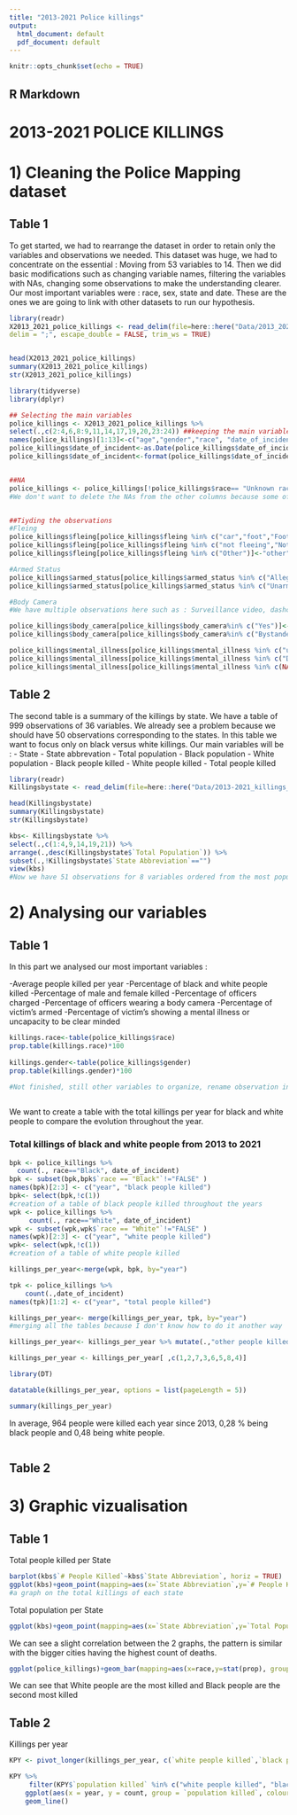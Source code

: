 ```yaml
---
title: "2013-2021 Police killings"
output:
  html_document: default
  pdf_document: default
---
```


```r
knitr::opts_chunk$set(echo = TRUE)
```

## R Markdown

# 2013-2021 POLICE KILLINGS

# 1) Cleaning the Police Mapping dataset 
## Table 1

To get started, we had to rearrange the dataset in order to retain only the variables and observations we needed. This dataset was huge, we had to concentrate on the essential : Moving from 53 variables to 14. Then we did basic modifications such as changing variable names, filtering the variables with NAs, changing some observations to make the understanding clearer. 
Our most important variables were : race, sex, state and date. These are the ones we are going to link with other datasets to run our hypothesis. 

```r


library(readr)
X2013_2021_police_killings <- read_delim(file=here::here("Data/2013_2021_police_killings.csv"), 
delim = ";", escape_double = FALSE, trim_ws = TRUE)


head(X2013_2021_police_killings)
summary(X2013_2021_police_killings)
str(X2013_2021_police_killings)

library(tidyverse)
library(dplyr)

## Selecting the main variables
police_killings <- X2013_2021_police_killings %>% 
select(.,c(2:4,6,8:9,11,14,17,19,20,23:24)) ##keeping the main variables
names(police_killings)[1:13]<-c("age","gender","race", "date_of_incident", "city","state","county","cause_of_death","criminal_charges","mental_illness","armed_status","fleing","body_camera") ## Renaming the variables 
police_killings$date_of_incident<-as.Date(police_killings$date_of_incident,"%d/%m/%Y") #changing character to date type
police_killings$date_of_incident<-format(police_killings$date_of_incident,"%Y")


##NA
police_killings <- police_killings[!police_killings$race== "Unknown race", ]
#We don't want to delete the NAs from the other columns because some of these observations are related to known race/sex which are observations we need, so we switched them to "unknown" 


##Tiyding the observations
#Fleing
police_killings$fleing[police_killings$fleing %in% c("car","foot","Foot","Car","car,foot")]<-"yes"
police_killings$fleing[police_killings$fleing %in% c("not fleeing","Not fleeing","Not Fleeing")]<-"no"
police_killings$fleing[police_killings$fleing %in% c("Other")]<-"other"

#Armed Status
police_killings$armed_status[police_killings$armed_status %in% c("Allegedly Armed")]<-"Allegedly armed"
police_killings$armed_status[police_killings$armed_status %in% c("Unarmed/Did Not Have Actual Weapon")]<-"Unarmed"

#Body Camera
#We have multiple observations here such as : Surveillance video, dashcam, bystander video, but we want only yes and no observations to make it easier. So every observations will be no unless it is "yes" or "Yes". The reason is that having a body camera has a lot more psychological pressure on a person than an external camera, because we might not know of it. 

police_killings$body_camera[police_killings$body_camera%in% c("Yes")]<-"yes"
police_killings$body_camera[police_killings$body_camera%in% c("Bystander Video","cell phone video","Dashcam video","Dashcam Video","No", "surveillance video", "Surveillance video","Surveillance Video")]<-"no"

police_killings$mental_illness[police_killings$mental_illness %in% c("unknown")]<-"Unknown"
police_killings$mental_illness[police_killings$mental_illness %in% c("Drug or Alcohol Use")]<-"Drug or alcohol use"
police_killings$mental_illness[police_killings$mental_illness %in% c(NA)]<-"Unknown"


```
## Table 2

The second table is a summary of the killings by state. We have a table of 999 observations of 36 variables. We already see a problem because we should have 50 observations corresponding to the states. 
In this table we want to focus only on black versus white killings. Our main variables will be : 
- State 
- State abbrevation 
- Total population 
- Black population 
- White population 
- Black people killed 
- White people killed 
- Total people killed 

```r
library(readr)
Killingsbystate <- read_delim(file=here::here("Data/2013-2021_killings_by_state.csv"), delim = ";", escape_double = FALSE, trim_ws = TRUE)

head(Killingsbystate)
summary(Killingsbystate)
str(Killingsbystate)

kbs<- Killingsbystate %>%
select(.,c(1:4,9,14,19,21)) %>%
arrange(.,desc(Killingsbystate$`Total Population`)) %>%
subset(.,!Killingsbystate$`State Abbreviation`=="") 
view(kbs)
#Now we have 51 observations for 8 variables ordered from the most populated State to the least.
```

# 2) Analysing our variables 
## Table 1

In this part we analysed our most important variables : 

-Average people killed per year
-Percentage of black and white people killed 
-Percentage of male and female killed
-Percentage of officers charged
-Percentage of officers wearing a body camera
-Percentage of victim's armed
-Percentage of victim's showing a mental illness or uncapacity to be clear minded

```r
killings.race<-table(police_killings$race)
prop.table(killings.race)*100
       
killings.gender<-table(police_killings$gender)
prop.table(killings.gender)*100

#Not finished, still other variables to organize, rename observation in order to have simplified analysis. 
       
```
We want to create a table with the total killings per year for black and white people to compare the evolution throughout the year. 

### Total killings of black and white people from 2013 to 2021
```r
bpk <- police_killings %>% 
  count(., race=="Black", date_of_incident)
bpk <- subset(bpk,bpk$`race == "Black"`!="FALSE" )
names(bpk)[2:3] <- c("year", "black people killed")
bpk<- select(bpk,!c(1))
#creation of a table of black people killed throughout the years
wpk <- police_killings %>% 
     count(., race=="White", date_of_incident)
wpk <- subset(wpk,wpk$`race == "White"`!="FALSE" )
names(wpk)[2:3] <- c("year", "white people killed")
wpk<- select(wpk,!c(1))
#creation of a table of white people killed

killings_per_year<-merge(wpk, bpk, by="year")

tpk <- police_killings %>% 
    count(.,date_of_incident)
names(tpk)[1:2] <- c("year", "total people killed")

killings_per_year<- merge(killings_per_year, tpk, by="year") 
#merging all the tables because I don't know how to do it another way

killings_per_year<- killings_per_year %>% mutate(.,"other people killed" = `total people killed`-`white people killed`-`black people killed`, "perc_bpk" = `black people killed`/`total people killed`, "perc_wpk" = `white people killed`/`total people killed`, "perc_opk" = `other people killed`/`total people killed`)

killings_per_year <- killings_per_year[ ,c(1,2,7,3,6,5,8,4)]

library(DT)

datatable(killings_per_year, options = list(pageLength = 5))

summary(killings_per_year)
```
In average, 964 people were killed each year since 2013, 0,28 % being black people and 0,48 being white people.

```r
```
## Table 2 


# 3) Graphic vizualisation 

## Table 1

Total people killed per State
```r
barplot(kbs$`# People Killed`~kbs$`State Abbreviation`, horiz = TRUE)
ggplot(kbs)+geom_point(mapping=aes(x=`State Abbreviation`,y=`# People Killed`))
#a graph on the total killings of each state
```

Total population per State
```r

ggplot(kbs)+geom_point(mapping=aes(x=`State Abbreviation`,y=`Total Population`)) #a graph on the total population of each state


```
We can see a slight correlation between the 2 graphs, the pattern is similar with the bigger cities having the highest count of deaths. 

```r
ggplot(police_killings)+geom_bar(mapping=aes(x=race,y=stat(prop), group=1)) 
```
We can see that White people are the most killed and Black people are the second most killed


## Table 2

Killings per year 
```r

KPY <- pivot_longer(killings_per_year, c(`white people killed`,`black people killed`,`total people killed`), names_to = "population killed", values_to = "count")

KPY %>%
     filter(KPY$`population killed` %in% c("white people killed", "black people killed","total people killed")) %>%
    ggplot(aes(x = year, y = count, group = `population killed`, colour = `population killed`)) +
    geom_line()
```

